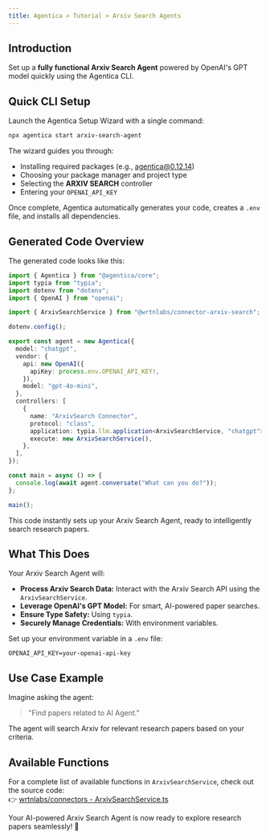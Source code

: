 ```yaml
---
title: Agentica > Tutorial > Arxiv Search Agents  
---
```


## Introduction

Set up a **fully functional Arxiv Search Agent** powered by OpenAI's GPT model quickly using the Agentica CLI.

## Quick CLI Setup

Launch the Agentica Setup Wizard with a single command:

```bash
npx agentica start arxiv-search-agent
```

The wizard guides you through:
- Installing required packages (e.g., agentica@0.12.14)
- Choosing your package manager and project type
- Selecting the **ARXIV SEARCH** controller
- Entering your `OPENAI_API_KEY`

Once complete, Agentica automatically generates your code, creates a `.env` file, and installs all dependencies.

## Generated Code Overview

The generated code looks like this:

```typescript
import { Agentica } from "@agentica/core";
import typia from "typia";
import dotenv from "dotenv";
import { OpenAI } from "openai";

import { ArxivSearchService } from "@wrtnlabs/connector-arxiv-search";

dotenv.config();

export const agent = new Agentica({
  model: "chatgpt",
  vendor: {
    api: new OpenAI({
      apiKey: process.env.OPENAI_API_KEY!,
    }),
    model: "gpt-4o-mini",
  },
  controllers: [
    {
      name: "ArxivSearch Connector",
      protocol: "class",
      application: typia.llm.application<ArxivSearchService, "chatgpt">(),
      execute: new ArxivSearchService(),
    },
  ],
});

const main = async () => {
  console.log(await agent.conversate("What can you do?"));
};

main();
```

This code instantly sets up your Arxiv Search Agent, ready to intelligently search research papers.

## What This Does

Your Arxiv Search Agent will:
- **Process Arxiv Search Data:** Interact with the Arxiv Search API using the `ArxivSearchService`.
- **Leverage OpenAI's GPT Model:** For smart, AI-powered paper searches.
- **Ensure Type Safety:** Using `typia`.
- **Securely Manage Credentials:** With environment variables.

Set up your environment variable in a `.env` file:

```env
OPENAI_API_KEY=your-openai-api-key
```

## Use Case Example

Imagine asking the agent:

> "Find papers related to AI Agent."

The agent will search Arxiv for relevant research papers based on your criteria.

## Available Functions

For a complete list of available functions in `ArxivSearchService`, check out the source code:  
👉 [wrtnlabs/connectors - ArxivSearchService.ts](https://github.com/wrtnlabs/connectors/blob/main/packages/arxiv_search/src/arxiv_search/ArxivSearchService.ts)

Your AI-powered Arxiv Search Agent is now ready to explore research papers seamlessly! 🚀
